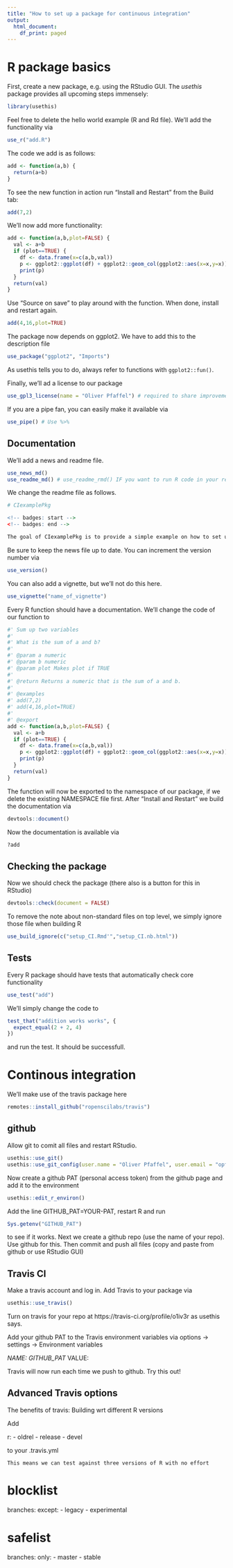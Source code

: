 ```yaml
---
title: "How to set up a package for continuous integration"
output:
  html_document:
    df_print: paged
---
```


# R package basics

First, create a new package, e.g. using the RStudio GUI. The *usethis* package provides all upcoming steps immensely:

```r
library(usethis)
```

Feel free to delete the hello world example (R and Rd file). We'll add the functionality via

```r
use_r("add.R")
```

The code we add is as follows:

```r
add <- function(a,b) {
  return(a+b)
}
```


To see the new function in action run "Install and Restart" from the Build tab:

```r
add(7,2)
```

We'll now add more functionality:

```r
add <- function(a,b,plot=FALSE) {
  val <- a+b
  if (plot==TRUE) {
    df <- data.frame(x=c(a,b,val))
    p <- ggplot2::ggplot(df) + ggplot2::geom_col(ggplot2::aes(x=x,y=x))
    print(p)
  }
  return(val)
}
```


Use "Source on save" to play around with the function. When done, install and restart again.

```r
add(4,16,plot=TRUE)
```


The package now depends on ggplot2. We have to add this to the description file

```r
use_package("ggplot2", "Imports")
```

As usethis tells you to do, always refer to functions with `ggplot2::fun()`.

Finally, we'll ad a license to our package

```r
use_gpl3_license(name = "Oliver Pfaffel") # required to share improvements
```

If you are a pipe fan, you can easily make it available via

```r
use_pipe() # Use %>%
```



## Documentation

We'll add a news and readme file. 

```r
use_news_md()
use_readme_md() # use_readme_rmd() IF you want to run R code in your readme
```

We change the readme file as follows.

```r
# CIexamplePkg

<!-- badges: start -->
<!-- badges: end -->

The goal of CIexamplePkg is to provide a simple example on how to set up a package for continuous integration.
```

Be sure to keep the news file up to date. You can increment the version number via

```r
use_version()
```

You can also add a vignette, but we'll not do this here.

```r
use_vignette("name_of_vignette")
```

Every R function should have a documentation. We'll change the code of our function to

```r
#' Sum up two variables
#'
#' What is the sum of a and b?
#'
#' @param a numeric
#' @param b numeric
#' @param plot Makes plot if TRUE
#'
#' @return Returns a numeric that is the sum of a and b.
#'
#' @examples
#' add(7,2)
#' add(4,16,plot=TRUE)
#'
#' @export
add <- function(a,b,plot=FALSE) {
  val <- a+b
  if (plot==TRUE) {
    df <- data.frame(x=c(a,b,val))
    p <- ggplot2::ggplot(df) + ggplot2::geom_col(ggplot2::aes(x=x,y=x))
    print(p)
  }
  return(val)
}
```


The function will now be exported to the namespace of our package, if we delete the existing NAMESPACE file first.
After "Install and Restart" we build the documentation via

```r
devtools::document()
```

Now the documentation is available via

```r
?add
```


## Checking the package

Now we should check the package (there also is a button for this in RStudio)

```r
devtools::check(document = FALSE)
```

To remove the note about non-standard files on top level, we simply ignore those file when building R

```r
use_build_ignore(c("setup_CI.Rmd'","setup_CI.nb.html"))
```

## Tests

Every R package should have tests that automatically check core functionality

```r
use_test("add")
```

We'll simply change the code to

```r
test_that("addition works works", {
  expect_equal(2 + 2, 4)
})
```

and run the test. It should be successfull.

# Continous integration

We'll make use of the travis package here

```r
remotes::install_github("ropenscilabs/travis")
```

## github

Allow git to comit all files and restart RStudio.

```r
usethis::use_git()
usethis::use_git_config(user.name = "Oliver Pfaffel", user.email = "opfaffel@gmail.com")
```

Now create a github PAT (personal access token) from the github page and add it to the environment

```r
usethis::edit_r_environ()
```

Add the line GITHUB_PAT=YOUR-PAT, restart R and run

```r
Sys.getenv("GITHUB_PAT")
```

to see if it works. Next we create a github repo (use the name of your repo). Use github for this. Then commit and push all files (copy and paste from github or use RStudio GUI)

## Travis CI

Make a travis account and log in. Add Travis to your package via

```r
usethis::use_travis()
```

Turn on travis for your repo at https://travis-ci.org/profile/o1iv3r as usethis says.

Add your github PAT to the Travis environment variables via options -> settings -> Environment variables

   *NAME: GITHUB_PAT
   *VALUE: <token>
    
Travis will now run each time we push to github. Try this out!


## Advanced Travis options

The benefits of travis: Building wrt different R versions

Add

r:
  - oldrel
  - release
  - devel

to your .travis.yml

    This means we can test against three versions of R with no effort

# blocklist
branches:
  except:
  - legacy
  - experimental

# safelist
branches:
  only:
  - master
  - stable



